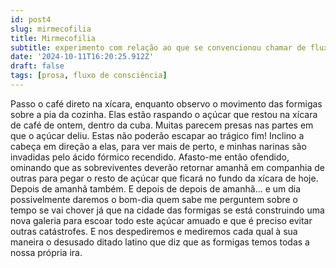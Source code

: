 ```yaml
---
id: post4
slug: mirmecofilia
title: Mirmecofilia
subtitle: experimento com relação ao que se convencionou chamar de fluxo de consciência
date: '2024-10-11T16:20:25.912Z'
draft: false
tags: [prosa, fluxo de consciência]
---
```


Passo o café direto na xícara, enquanto observo o movimento 
das formigas sobre a pia da cozinha.
Elas estão raspando o açúcar que restou na xícara de café de ontem, 
dentro da cuba. Muitas parecem presas nas partes em que o açúcar deliu. 
Estas não poderão escapar ao trágico fim! Inclino a cabeça em
direção a elas, para ver mais de perto, e minhas narinas são
invadidas pelo ácido fórmico recendido. Afasto-me então ofendido,
ominando que as sobreviventes deverão retornar amanhã 
em companhia de outras para pegar o resto de açúcar que ficará 
no fundo da xícara de hoje. Depois de amanhã também. E depois de 
depois de amanhã... e um dia possivelmente daremos o bom-dia quem sabe me perguntem 
sobre o tempo se vai chover já que na cidade das formigas se está construindo uma 
nova galeria para escoar todo este 
açúcar amuado e que é preciso evitar outras catástrofes.
E nos despediremos e mediremos cada 
qual à sua maneira o desusado ditado latino que diz que
as formigas temos todas
a nossa própria ira.

